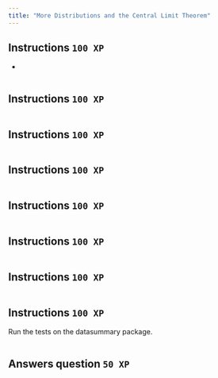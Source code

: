 ```yaml
---
title: "More Distributions and the Central Limit Theorem"
---
```


## 

## Instructions `100 XP` {.unnumbered}

-   

``` .r

```

## 

## Instructions `100 XP` {.unnumbered}



``` .r

```

## 

## Instructions `100 XP` {.unnumbered}



``` .r

```

## 

## Instructions `100 XP` {.unnumbered}


``` .r

```

## 

## Instructions `100 XP` {.unnumbered}



``` .r

```

## 

## Instructions `100 XP` {.unnumbered}



``` .r

```

## 

## Instructions `100 XP` {.unnumbered}



``` .r

```

## 
## Instructions `100 XP` {.unnumbered}

Run the tests on the datasummary package.

``` .r

```

## 

## Answers question `50 XP` {.unnumbered}
